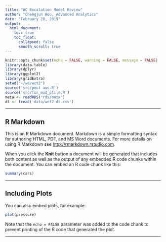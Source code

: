 ---
title: "WC Escalation Model Review"
author: "Chengjun Hou, Advanced Analytics"
date: "February 28, 2019"
output: 
  html_document: 
    toc: true
    toc_float: 
      collapsed: false
      smooth_scroll: true
---

```{r setup, include=FALSE}
knitr::opts_chunk$set(echo = FALSE, warning = FALSE, message = FALSE)
library(data.table)
library(dplyr)
library(ggplot2)
library(gridExtra)
setwd('~/wd/wct2')
source('src/pmut_auc.R')
source('src/fun_mod_ptile.R')
meta <- readRDS("rds/meta")
dt <- fread('data/wct2-dt.csv')
```


------

## R Markdown

This is an R Markdown document. Markdown is a simple formatting syntax for authoring HTML, PDF, and MS Word documents. For more details on using R Markdown see <http://rmarkdown.rstudio.com>.

When you click the **Knit** button a document will be generated that includes both content as well as the output of any embedded R code chunks within the document. You can embed an R code chunk like this:

```{r cars}
summary(cars)
```


------

## Including Plots

You can also embed plots, for example:

```{r pressure, echo=FALSE}
plot(pressure)
```

Note that the `echo = FALSE` parameter was added to the code chunk to prevent printing of the R code that generated the plot.


------

